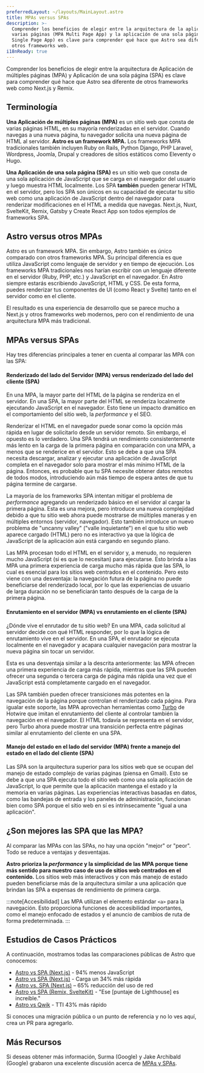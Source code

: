 ```yaml
---
preferredLayout: ~/layouts/MainLayout.astro
title: MPAs versus SPAs
description: >-
  Comprender los beneficios de elegir entre la arquitectura de la aplicación de
  varias páginas (MPA Multi Page App) y la aplicación de una sola página (SPA
  Single Page App) es clave para comprender qué hace que Astro sea diferente de
  otros frameworks web.
i18nReady: true
---
```


Comprender los beneficios de elegir entre la arquitectura de Aplicación de múltiples páginas (MPA) y Aplicación de una sola página (SPA) es clave para comprender qué hace que Astro sea diferente de otros frameworks web como Next.js y Remix.

## Terminología

**Una Aplicación de múltiples páginas (MPA)** es un sitio web que consta de varias páginas HTML, en su mayoría renderizadas en el servidor. Cuando navegas a una nueva página, tu navegador solicita una nueva página de HTML al servidor. **Astro es un framework MPA.** Los frameworks MPA tradicionales también incluyen Ruby on Rails, Python Django, PHP Laravel, Wordpress, Joomla, Drupal y creadores de sitios estáticos como Eleventy o Hugo.

**Una Aplicación de una sola página (SPA)** es un sitio web que consta de una sola aplicación de JavaScript que se carga en el navegador del usuario y luego muestra HTML localmente. Los SPA **también** pueden generar HTML en el servidor, pero los SPA son únicos en su capacidad de ejecutar tu sitio web como una aplicación de JavaScript dentro del navegador para renderizar modificaciones en el HTML a medida que navegas. Next.js, Nuxt, SvelteKit, Remix, Gatsby y Create React App son todos ejemplos de frameworks SPA.

## Astro versus otros MPAs

Astro es un framework MPA. Sin embargo, Astro también es único comparado con otros frameworks MPA. Su principal diferencia es que utiliza JavaScript como lenguaje de servidor y en tiempo de ejecución. Los frameworks MPA tradicionales nos harían escribir con un lenguaje diferente en el servidor (Ruby, PHP, etc.) y JavaScript en el navegador. En Astro siempre estarás escribiendo JavaScript, HTML y CSS. De esta forma, puedes renderizar tus componentes de UI (como React y Svelte) tanto en el servidor como en el cliente.

El resultado es una experiencia de desarrollo que se parece mucho a Next.js y otros frameworks web modernos, pero con el rendimiento de una arquitectura MPA más tradicional.

## MPAs versus SPAs

Hay tres diferencias principales a tener en cuenta al comparar las MPA con las SPA:

#### Renderizado del lado del Servidor (MPA) versus renderizado del lado del cliente (SPA)

En una MPA, la mayor parte del HTML de la página se renderiza en el servidor. En una SPA, la mayor parte del HTML se renderiza localmente ejecutando JavaScript en el navegador. Esto tiene un impacto dramático en el comportamiento del sitio web, la _performance_ y el SEO.

Renderizar el HTML en el navegador puede sonar como la opción más rápida en lugar de solicitarlo desde un servidor remoto. Sin embargo, el opuesto es lo verdadero. Una SPA tendrá un rendimiento consistentemente más lento en la carga de la primera página en comparación con una MPA, a menos que se renderice en el servidor. Esto se debe a que una SPA necesita descargar, analizar y ejecutar una aplicación de JavaScript completa en el navegador solo para mostrar el más mínimo HTML de la página. Entonces, es probable que tu SPA necesite obtener datos remotos de todos modos, introduciendo aún más tiempo de espera antes de que tu página termine de cargarse.

La mayoría de los frameworks SPA intentan mitigar el problema de _performance_ agregando un renderizado básico en el servidor al cargar la primera página. Esta es una mejora, pero introduce una nueva complejidad debido a que tu sitio web ahora puede mostrarse de múltiples maneras y en múltiples entornos (servidor, navegador). Esto también introduce un nuevo problema de "uncanny valley" ("valle inquietante") en el que tu sitio web aparece cargado (HTML) pero no es interactivo ya que la lógica de JavaScript de la aplicación aún está cargando en segundo plano.

Las MPA procesan todo el HTML en el servidor y, a menudo, no requieren mucho JavaScript (si es que lo necesitan) para ejecutarse. Esto brinda a las MPA una primera experiencia de carga mucho más rápida que las SPA, lo cual es esencial para los sitios web centrados en el contenido. Pero esto viene con una desventaja: la navegación futura de la página no puede beneficiarse del renderizado local, por lo que las experiencias de usuario de larga duración no se beneficiarán tanto después de la carga de la primera página.

#### Enrutamiento en el servidor (MPA) vs enrutamiento en el cliente (SPA)

¿Dónde vive el enrutador de tu sitio web? En una MPA, cada solicitud al servidor decide con qué HTML responder, por lo que la lógica de enrutamiento vive en el servidor. En una SPA, el enrutador se ejecuta localmente en el navegador y acapara cualquier navegación para mostrar la nueva página sin tocar un servidor.

Esta es una desventaja similar a la descrita anteriormente: las MPA ofrecen una primera experiencia de carga más rápida, mientras que las SPA pueden ofrecer una segunda o tercera carga de página más rápida una vez que el JavaScript está completamente cargado en el navegador.

Las SPA también pueden ofrecer transiciones más potentes en la navegación de la página porque controlan el renderizado cada página. Para igualar este soporte, las MPA aprovechan herramientas como [Turbo](https://turbo.hotwired.dev/) de Hotwire que imitan el enrutamiento del cliente al controlar también la navegación en el navegador. El HTML todavía se representa en el servidor, pero Turbo ahora puede mostrar una transición perfecta entre páginas similar al enrutamiento del cliente en una SPA.

#### Manejo del estado en el lado del servidor (MPA) frente a manejo del estado en el lado del cliente (SPA)

Las SPA son la arquitectura superior para los sitios web que se ocupan del manejo de estado complejo de varias páginas (piensa en Gmail). Esto se debe a que una SPA ejecuta todo el sitio web como una sola aplicación de JavaScript, lo que permite que la aplicación mantenga el estado y la memoria en varias páginas. Las experiencias interactivas basadas en datos, como las bandejas de entrada y los paneles de administración, funcionan bien como SPA porque el sitio web en sí es intrínsecamente "igual a una aplicación".

## ¿Son mejores las SPA que las MPA?

Al comparar las MPAs con las SPAs, no hay una opción "mejor" or "peor". Todo se reduce a ventajas y desventajas.

**Astro prioriza la _performance_ y la simplicidad de las MPA porque tiene más sentido para nuestro caso de uso de sitios web centrados en el contenido.** Los sitios web más interactivos y con más manejo de estado pueden beneficiarse más de la arquitectura similar a una aplicación que brindan las SPA a expensas de rendimiento de primera carga.

:::note[Accesibilidad]
Las MPA utilizan el elemento estándar `<a>` para la navegación. Esto proporciona funciones de accesibilidad importantes, como el manejo enfocado de estados y el anuncio de cambios de ruta de forma predeterminada.
:::

## Estudios de Casos Prácticos

A continuación, mostramos todas las comparaciones públicas de Astro que conocemos:

- [Astro vs SPA (Next.js)](https://twitter.com/t3dotgg/status/1437195415439360003) - 94% menos JavaScript
- [Astro vs SPA (Next.js)](https://twitter.com/jlengstorf/status/1442707241627385860?lang=en) - Carga un 34% más rápida
- [Astro vs. SPA (Next.js)](https://vanntile.com/blog/next-to-astro) – 65% reducción del uso de red
- [Astro vs SPA (Remix, SvelteKit)](https://www.youtube.com/watch?v=2ZEMb_H-LYE&t=8163s) - "Ese [puntaje de Lighthouse] es increíble."
- [Astro vs Qwik](https://www.youtube.com/watch?v=2ZEMb_H-LYE&t=8504s) - TTI 43% más rápido


Si conoces una migración pública o un punto de referencia y no lo ves aquí, crea un PR para agregarlo.

## Más Recursos

Si deseas obtener más información, Surma (Google) y Jake Archibald (Google) grabaron una excelente discusión acerca de [MPAs y SPAs](https://www.youtube.com/watch?v=ivLhf3hq7eM).
